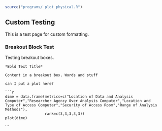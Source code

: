 ```r
source("programs/_plot_physical.R")
```


## Custom Testing

This is a test page for custom formatting.

### Breakout Block Test

Testing breakout boxes.

```block2
*Bold Text Title*

Content in a breakout box. Words and stuff

can I put a plot here?
  
```r
dime = data.frame(metrics=c("Location of Data and Analysis Computer","Researcher Agency Over Analysis Computer","Location and Type of Access Computer","Security of Access Room","Range of Analysis Methods"),
                  rank=c(3,3,3,3,3))
plot(dime)
```

```

